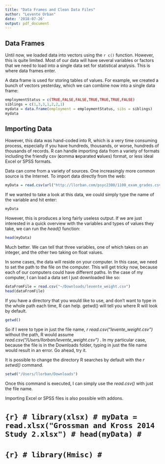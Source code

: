 ```yaml
---
title: "Data Frames and Clean Data Files"
author: "Levente Orban"
date: '2018-07-26'
output: pdf_document
---
```


## Data Frames
Until now, we loaded data into vectors using the `r c()` function. However, this is quite limited. Most of our data will have several variables or factors that we need to load into a single data set for statistical analysis. This is where data frames enter. 

A data frame is used for storing tables of values. For example, we created a bunch of vectors yesterday, which we can combine now into a single data frame: 

```r
employmentStatus = c(TRUE,FALSE,FALSE,TRUE,TRUE,TRUE,FALSE)
siblings = c(1,3,3,1,2,2,1)
mydata = data.frame(employment = employmentStatus, sibs = siblings)
mydata
```

## Importing Data
However, this data was hand-coded into R, which is a very time consuming process, especially if you have hundreds, thousands, or worse, hundreds of thousands of records. R can handle importing data from a variety of formats including the friendly csv (**c**omma **s**eparated **v**alues) format, or less ideal Excel or SPSS formats. 

Data can come from a variety of sources. One increasingly more common source is the Internet. To import data directly from the web:

```r
myData = read.csv(url("http://llorban.com/psyc2300/1100_exam_grades.csv"))
```

If we wanted to take a look at this data, we could simply type the name of the variable and hit enter: 

```r
myData
```

However, this is produces a long fairly useless output. If we are just interested in a quick overview with the variables and types of values they take, we can run the *head()* function: 

```r
head(myData)
```

Much better. We can tell that three variables, one of which takes on an integer, and the other two taking on float values. 

In some cases, the data will reside on your computer. In this case, we need to set the path to the file on the computer. This will get tricky now, because each of our computers could have different paths. In the case of my computer, I can load a data set I just downloaded like so: 

```r
dataFromFile = read.csv("~/Downloads/levente_weight.csv")
head(dataFromFile)

```

If you have a directory that you would like to use, and don't want to type in the whole path each time, R can help. getwd() will tell you where R will look by default. 

```r
getwd()
```

So if I were to type in just the file name, *r read.csv("levente_weight.csv")* without the path, R would assume *read.csv("/Users/llorban/levente_weight.csv") *. In my particular case, because the file is in the Downloads folder, typing in just the file name would result in an error. Go ahead, try it. 

It is possible to change the directory R searches by default with the *r setwd()* command.

```r
setwd("/Users/llorban/Downloads")
```

Once this command is executed, I can simply use the *read.csv()* with just the file name. 

Importing Excel or SPSS files is also possible with addons. 

# ```{r}
# library(xlsx)
# myData = read.xlsx("Grossman and Kross 2014 Study 2.xlsx")
# head(myData)
# ```


# ```{r}
# library(Hmisc)
# ```